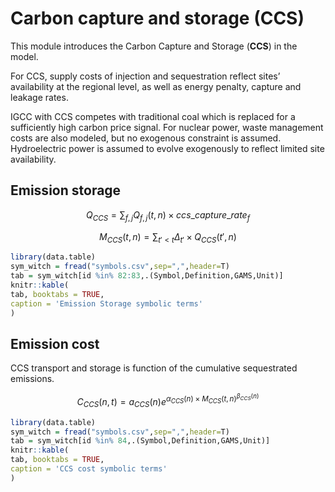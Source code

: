 # Carbon capture and storage (CCS)

This module introduces the Carbon Capture and Storage (**CCS**) in the model.

For CCS, supply costs of injection and sequestration reflect sites’
availability at the regional level,
as well as energy penalty, capture and leakage rates.

IGCC with CCS competes with traditional coal which is replaced for
a sufficiently high carbon price signal.
For nuclear power, waste management costs are also modeled,
but no exogenous constraint is assumed.
Hydroelectric power is assumed to evolve exogenously to reflect
limited site availability. 

## Emission storage

$$
    Q_{CCS} = \sum_{f,j} Q_{f,j}(t,n) \times ccs\_capture\_rate_f
$$

$$
    M_{CCS}(t,n) = \sum_{t'<t} \Delta_{t'} \times Q_{CCS}(t',n)
$$


```r
library(data.table)
sym_witch = fread("symbols.csv",sep=",",header=T)
tab = sym_witch[id %in% 82:83,.(Symbol,Definition,GAMS,Unit)]
knitr::kable(
tab, booktabs = TRUE,
caption = 'Emission Storage symbolic terms'
)
```

## Emission cost

CCS transport and storage is function of the cumulative sequestrated emissions. 

$$
    C_{CCS}(n,t) = a_{CCS}(n) e^{\alpha_{CCS}(n) \times M_{CCS}(t,n)^{\beta_{CCS}(n)}}
$$

```r
library(data.table)
sym_witch = fread("symbols.csv",sep=",",header=T)
tab = sym_witch[id %in% 84,.(Symbol,Definition,GAMS,Unit)]
knitr::kable(
tab, booktabs = TRUE,
caption = 'CCS cost symbolic terms'
)
```


